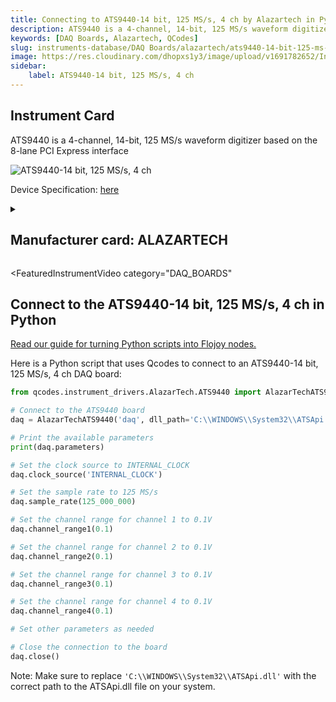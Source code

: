 ```yaml
---
title: Connecting to ATS9440-14 bit, 125 MS/s, 4 ch by Alazartech in Python
description: ATS9440 is a 4-channel, 14-bit, 125 MS/s waveform digitizer based on the 8-lane PCI Express interface
keywords: [DAQ Boards, Alazartech, QCodes] 
slug: instruments-database/DAQ Boards/alazartech/ats9440-14-bit-125-ms-s-4-ch 
image: https://res.cloudinary.com/dhopxs1y3/image/upload/v1691782652/Instruments/DAQ%20boards/ATS9440---14-bit%2C-125-MS-s%2C-4-ch/ATS9440---14-bit_-125-MS-s_-4-ch.jpg
sidebar:
    label: ATS9440-14 bit, 125 MS/s, 4 ch 
---
```



## Instrument Card

ATS9440 is a 4-channel, 14-bit, 125 MS/s waveform digitizer based on the 8-lane PCI Express interface



![ATS9440-14 bit, 125 MS/s, 4 ch](https://res.cloudinary.com/dhopxs1y3/image/upload/v1691782652/Instruments/DAQ%20boards/ATS9440---14-bit%2C-125-MS-s%2C-4-ch/ATS9440---14-bit_-125-MS-s_-4-ch.jpg)

Device Specification: [here](https://www.alazartech.com/en/download/product/9057/307/ats9440-datasheet-and-specifications/1-4k/)

<details style={{ marginTop: "15px"}}>
<summary><h2 style={{display:'inline'}}>Manufacturer card: ALAZARTECH</h2></summary>

![ALAZARTECH](https://res.cloudinary.com/dhopxs1y3/image/upload/v1692806158/Instruments/Vendor%20Logos/Alazartech.png)

Alazar Technologies Inc. (AlazarTech) was founded in 2003 with the goal of serving the test and measurement market, in general, and the embedded waveform digitizer (OEM) market segment, in particular, by providing highly differentiated, high performance instrumentation products at affordable prices.

- Headquarters: CANADA - QC
- Yearly Revenue (millions, USD): 4
- Vendor Website: [here](https://www.alazartech.com/)

</details>


<FeaturedInstrumentVideo
  category="DAQ_BOARDS"
></FeaturedInstrumentVideo>

## Connect to the ATS9440-14 bit, 125 MS/s, 4 ch in Python

[Read our guide for turning Python scripts into Flojoy nodes.](https://docs.flojoy.ai/contribution/blocks/custom-flojoy-block/)



<Tabs>
<TabItem value="Flojoy" label="Flojoy" className="flojoy-instrument-tabs">

<SectionsCard category="DAQ_BOARDS" manufacturer="Alazartech"></SectionsCard>

</TabItem>
<TabItem value="QCodes" label="QCodes">

Here is a Python script that uses Qcodes to connect to an ATS9440-14 bit, 125 MS/s, 4 ch DAQ board:

```python
from qcodes.instrument_drivers.AlazarTech.ATS9440 import AlazarTechATS9440

# Connect to the ATS9440 board
daq = AlazarTechATS9440('daq', dll_path='C:\\WINDOWS\\System32\\ATSApi.dll')

# Print the available parameters
print(daq.parameters)

# Set the clock source to INTERNAL_CLOCK
daq.clock_source('INTERNAL_CLOCK')

# Set the sample rate to 125 MS/s
daq.sample_rate(125_000_000)

# Set the channel range for channel 1 to 0.1V
daq.channel_range1(0.1)

# Set the channel range for channel 2 to 0.1V
daq.channel_range2(0.1)

# Set the channel range for channel 3 to 0.1V
daq.channel_range3(0.1)

# Set the channel range for channel 4 to 0.1V
daq.channel_range4(0.1)

# Set other parameters as needed

# Close the connection to the board
daq.close()
```

Note: Make sure to replace `'C:\\WINDOWS\\System32\\ATSApi.dll'` with the correct path to the ATSApi.dll file on your system.

</TabItem>
</Tabs>
